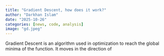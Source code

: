 ```yaml
---
title: "Gradient Descent, how does it work?"
author: "Darkhan Islam"
date: "2025-10-26"
categories: [news, code, analysis]
image: "gd.jpeg"
---
```


Gradient Descent is an algorithm used in optimization to reach the global minima of the function. It moves in the direction of
